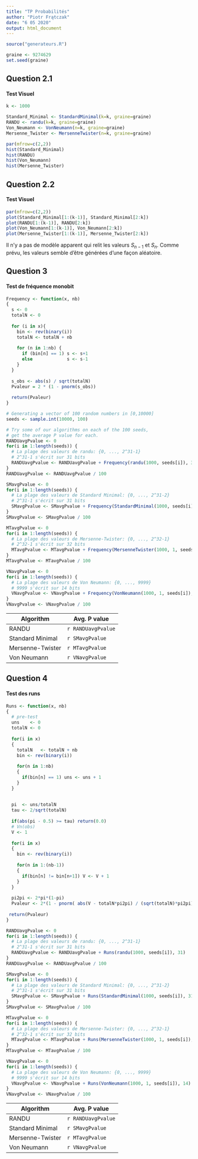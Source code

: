 ```yaml
---
title: "TP Probabilités"
author: "Piotr Frątczak"
date: "6 05 2020"
output: html_document
---
```


```r

source("generateurs.R")

graine <- 9274629
set.seed(graine)
```

## Question 2.1
#### Test Visuel

```r
k <- 1000

Standard_Minimal <- StandardMinimal(k=k, graine=graine)
RANDU <- randu(k=k, graine=graine)
Von_Neumann <- VonNeumann(n=k, graine=graine)
Mersenne_Twister <- MersenneTwister(n=k, graine=graine)

par(mfrow=c(2,2)) 
hist(Standard_Minimal)
hist(RANDU)
hist(Von_Neumann)
hist(Mersenne_Twister)
```

## Question 2.2
#### Test Visuel
```r

par(mfrow=c(2,2)) 
plot(Standard_Minimal[1:(k-1)], Standard_Minimal[2:k])
plot(RANDU[1:(k-1)], RANDU[2:k])
plot(Von_Neumann[1:(k-1)], Von_Neumann[2:k])
plot(Mersenne_Twister[1:(k-1)], Mersenne_Twister[2:k])

```


Il n'y a pas de modèle apparent qui relit les valeurs $S_{n-1}$ et $S_n$.
Comme prévu, les valeurs semble d'être générées d'une façon aléatoire.


## Question 3
#### Test de fréquence monobit

```r

Frequency <- function(x, nb)
{
  s <- 0
  totalN <- 0
  
  for (i in x){
    bin <- rev(binary(i))
    totalN <- totalN + nb
    
    for (n in 1:nb) {
      if (bin[n] == 1) s <- s+1
      else             s <- s-1
    }
  }
  
  s_obs <- abs(s) / sqrt(totalN)
  Pvaleur = 2 * (1 - pnorm(s_obs))
  
  return(Pvaleur)
}
```

```r
# Generating a vector of 100 random numbers in [0,10000]
seeds <- sample.int(10000, 100)

# Try some of our algorithms on each of the 100 seeds,
# get the average P value for each.
RANDUavgPvalue <- 0
for(i in 1:length(seeds)) {
  # La plage des valeurs de randu: {0, ..., 2^31-1}
  # 2^31-1 s'écrit sur 31 bits
  RANDUavgPvalue <- RANDUavgPvalue + Frequency(randu(1000, seeds[i]), 31)
}
RANDUavgPvalue <- RANDUavgPvalue / 100

SMavgPvalue <- 0
for(i in 1:length(seeds)) {
  # La plage des valeurs de Standard Minimal: {0, ..., 2^31-2}
  # 2^31-1 s'écrit sur 31 bits
  SMavgPvalue <- SMavgPvalue + Frequency(StandardMinimal(1000, seeds[i]), 31)
}
SMavgPvalue <- SMavgPvalue / 100

MTavgPvalue <- 0
for(i in 1:length(seeds)) {
  # La plage des valeurs de Mersenne-Twister: {0, ..., 2^32-1}
  # 2^32-1 s'écrit sur 32 bits
  MTavgPvalue <- MTavgPvalue + Frequency(MersenneTwister(1000, 1, seeds[i]), 32)
}
MTavgPvalue <- MTavgPvalue / 100

VNavgPvalue <- 0
for(i in 1:length(seeds)) {
  # La plage des valeurs de Von Neumann: {0, ..., 9999}
  # 9999 s'écrit sur 14 bits
  VNavgPvalue <- VNavgPvalue + Frequency(VonNeumann(1000, 1, seeds[i]), 14)
}
VNavgPvalue <- VNavgPvalue / 100
```

Algorithm        | Avg. P value
---------------- | ----------------
RANDU            | `r RANDUavgPvalue`
Standard Minimal | `r SMavgPvalue`
Mersenne-Twister | `r MTavgPvalue`
Von Neumann      | `r VNavgPvalue`


## Question 4
#### Test des runs

```r
Runs <- function(x, nb)
{
  # pre-test
  uns    <- 0
  totalN <- 0
  
  for(i in x)
  {
    totalN   <- totalN + nb
    bin <- rev(binary(i))
    
    for(n in 1:nb)
    {
      if(bin[n] == 1) uns <- uns + 1
    }
  }
  
  
  pi  <- uns/totalN
  tau <- 2/sqrt(totalN)
  
  if(abs(pi - 0.5) >= tau) return(0.0)
  # Vn(obs)
  V <- 1
  
  for(i in x)
  {
    bin <- rev(binary(i))
    
    for(n in 1:(nb-1))
    {
      if(bin[n] != bin[n+1]) V <- V + 1
    }
  }
  
  pi2pi <- 2*pi*(1-pi)
  Pvaleur <- 2*(1 - pnorm( abs(V - totalN*pi2pi) / (sqrt(totalN)*pi2pi) ))
  
 return(Pvaleur)
}
```

```r

RANDUavgPvalue <- 0
for(i in 1:length(seeds)) {
  # La plage des valeurs de randu: {0, ..., 2^31-1}
  # 2^31-1 s'écrit sur 31 bits
  RANDUavgPvalue <- RANDUavgPvalue + Runs(randu(1000, seeds[i]), 31)
}
RANDUavgPvalue <- RANDUavgPvalue / 100

SMavgPvalue <- 0
for(i in 1:length(seeds)) {
  # La plage des valeurs de Standard Minimal: {0, ..., 2^31-2}
  # 2^31-1 s'écrit sur 31 bits
  SMavgPvalue <- SMavgPvalue + Runs(StandardMinimal(1000, seeds[i]), 31)
}
SMavgPvalue <- SMavgPvalue / 100

MTavgPvalue <- 0
for(i in 1:length(seeds)) {
  # La plage des valeurs de Mersenne-Twister: {0, ..., 2^32-1}
  # 2^32-1 s'écrit sur 32 bits
  MTavgPvalue <- MTavgPvalue + Runs(MersenneTwister(1000, 1, seeds[i]), 32)
}
MTavgPvalue <- MTavgPvalue / 100

VNavgPvalue <- 0
for(i in 1:length(seeds)) {
  # La plage des valeurs de Von Neumann: {0, ..., 9999}
  # 9999 s'écrit sur 14 bits
  VNavgPvalue <- VNavgPvalue + Runs(VonNeumann(1000, 1, seeds[i]), 14)
}
VNavgPvalue <- VNavgPvalue / 100
```

Algorithm        | Avg. P value
---------------- | ----------------
RANDU            | `r RANDUavgPvalue`
Standard Minimal | `r SMavgPvalue`
Mersenne-Twister | `r MTavgPvalue`
Von Neumann      | `r VNavgPvalue`